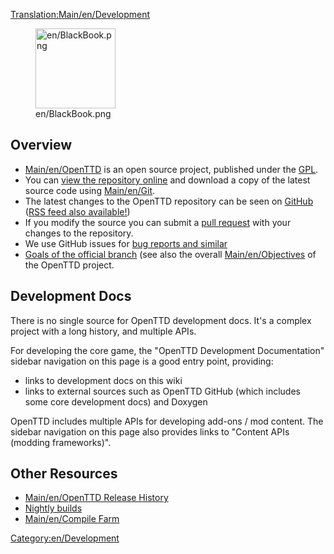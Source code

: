 [[Translation:Main/en/Development]]{{en/DevDoc}}

[[File:en/BlackBook.png|128px]]

==Overview==
* [[Main/en/OpenTTD]] is an open source project, published under the [http://www.gnu.org/copyleft/gpl.html GPL]. 
* You can [https://github.com/OpenTTD/OpenTTD view the repository online] and download a copy of the latest source code using [[Main/en/Git]]. 
* The latest changes to the OpenTTD repository can be seen on [https://github.com/OpenTTD/OpenTTD/commits GitHub] ([https://github.com/OpenTTD/OpenTTD/commits/master.atom RSS feed also available!])
* If you modify the source you can submit a [https://github.com/OpenTTD/OpenTTD/blob/master/CONTRIBUTING.md#pull-requests pull request] with your changes to the repository.
* We use GitHub issues for [https://github.com/OpenTTD/OpenTTD/blob/master/CONTRIBUTING.md#using-the-issue-tracker bug reports and similar]
* [https://github.com/OpenTTD/OpenTTD/blob/master/CONTRIBUTING.md#project-goals Goals of the official branch] (see also the overall [[Main/en/Objectives]] of the OpenTTD project.

==Development Docs==
There is no single source for OpenTTD development docs.  It's a complex project with a long history, and multiple APIs.

For developing the core game, the "OpenTTD Development Documentation" sidebar navigation on this page is a good entry point, providing:
* links to development docs on this wiki
* links to external sources such as OpenTTD GitHub (which includes some core development docs) and Doxygen


OpenTTD includes multiple APIs for developing add-ons / mod content.  The sidebar navigation on this page also provides links to "Content APIs (modding frameworks)".

==Other Resources==

*[[Main/en/OpenTTD Release History]]
*[[Main/en/Nightly build|Nightly builds]]
*[[Main/en/Compile Farm]]

[[Category:en/Development]]